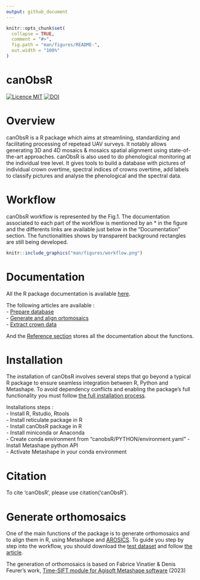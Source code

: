 ```yaml
---
output: github_document
---
```


<!-- README.md is generated from README.Rmd. Please edit that file -->

```r
knitr::opts_chunk$set(
  collapse = TRUE,
  comment = "#>",
  fig.path = "man/figures/README-",
  out.width = "100%"
)
```
canObsR  
=================

[![Licence MIT](https://img.shields.io/badge/licence-MIT-blue.svg)](LICENSE)
[![DOI](https://zenodo.org/badge/DOI/10.5281/zenodo.10213689.svg)](https://zenodo.org/records/14748367?preview=1&token=eyJhbGciOiJIUzUxMiJ9.eyJpZCI6IjY3MjE2Y2M1LTY4NjctNDEwNS1hMTViLTkwNmMzNGM0YzA5NCIsImRhdGEiOnt9LCJyYW5kb20iOiJkYjhlMWZhMDZiYmNkNTg2YzA4OGYxMTg0ODE3MmI3YiJ9.xKZdG_R2NvApekkLM4FanVbM-ZWbGqNjXYucPKydbzeLdur08A69N9ROgeTdPR42PP_OrL4eF_hljxh3wQHfwA)

# Overview

canObsR is a R package which aims at streamlining, standardizing and facilitating processing of repetead UAV surveys. It notably allows generating 3D and 4D mosaics & mosaics spatial alignment using state-of-the-art approaches. canObsR is also used to do phenological monitoring at the individual tree level. It gives tools to build a database with pictures of individual crown overtime, spectral indices of crowns overtime, add labels to classify pictures and analyse the phenological and the spectral data.

# Workflow

canObsR workflow is represented by the Fig.1. The documentation associated to each part of the workflow is mentioned by an * in the figure and the differents links are available just below in the "Documentation" section. The functionalities shows by transparent background rectangles are still being developed.

```r
knitr::include_graphics("man/figures/workflow.png")
```

# Documentation

All the R package documentation is available [here](https://umr-amap.github.io/canObsR/).  

The following articles are available :  
- [Prepare database](https://umr-amap.github.io/canObsR/articles/Prepare-database.html)  
- [Generate and align ortomosaics](https://umr-amap.github.io/canObsR/articles/Generate-and-align-orthomosaics.html)  
- [Extract crown data](https://umr-amap.github.io/canObsR/articles/Extract-crown-data.html)  

And the [Reference section](https://umr-amap.github.io/canObsR/reference/index.html) stores all the documentation about the functions. 


# Installation

The installation of canObsR involves several steps that go beyond a typical R package to ensure seamless integration between R, Python and Metashape. To avoid dependency conflicts and enabling the package's full functionality you must follow [the full installation process](https://umr-amap.github.io/canObsR/articles/Installation-guide.html). 

Installations steps :  
	- Install R, Rstudio, Rtools  
	- Install reticulate package in R  
	- Install canObsR package in R  
	- Install miniconda or Anaconda  
	- Create conda environment from "canobsR/PYTHON/environment.yaml"
	- Install Metashape python API  
	- Activate Metashape in your conda environment   



# Citation

To cite 'canObsR', please use citation('canObsR').  

# Generate orthomosaics

One of the main functions of the package is to generate orthomosaics and to align them in R, using Metashape and [AROSICS](https://github.com/GFZ/arosics). To guide you step by step into the workflow, you should download the  [test dataset](https://zenodo.org/uploads/14748367?token=eyJhbGciOiJIUzUxMiJ9.eyJpZCI6ImVhNjBlZWM5LWYwZTEtNGUxNS04ZDRmLWI3MTAwZTdiMTdmNSIsImRhdGEiOnt9LCJyYW5kb20iOiIzYmViYTgxNWE2OGNlYTA1Zjc1YzdmMWUzZTdjZTVkMSJ9.pzx-dAnjJXNp34OIpqfibrHxZxSUSj8FvdLPGd6r4IaJSa5sAW-eme_EenQr0bLPUAjFGhKrZ-OqrVOQ7bLKBw) and follow [the article](https://umr-amap.github.io/canObsR/articles/generate-and-align-orthomosaics.html).

The generation of orthomosaics is based on Fabrice Vinatier & Denis Feurer's work, [Time-SIFT module for Agisoft Metashape software](https://doi.org/10.5281/zenodo.8367318) (2023)




